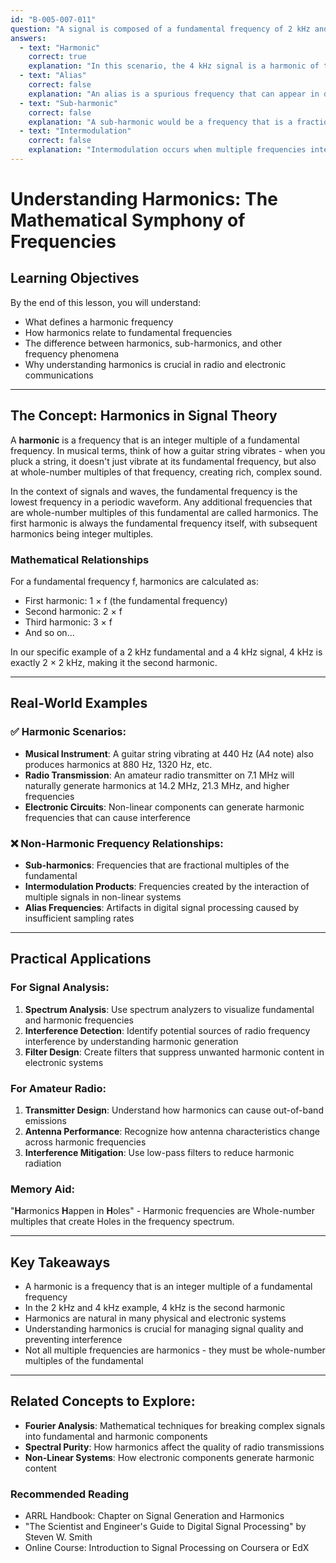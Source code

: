 ```yaml
---
id: "B-005-007-011"
question: "A signal is composed of a fundamental frequency of 2 kHz and another of 4 kHz. What name is given to the 4 kHz signal?"
answers:
  - text: "Harmonic"
    correct: true
    explanation: "In this scenario, the 4 kHz signal is a harmonic of the fundamental 2 kHz frequency. A harmonic is a frequency that is an integer multiple of the fundamental frequency. Since 4 kHz is exactly twice the fundamental frequency of 2 kHz, it is specifically the second harmonic of the original signal. Harmonics are critical in understanding signal composition, wave propagation, and potential sources of interference in electronic and radio systems."
  - text: "Alias"
    correct: false
    explanation: "An alias is a spurious frequency that can appear in digital signal processing when a signal is sampled at a rate lower than the Nyquist rate. In this analog frequency scenario, the term 'alias' is not applicable. The 4 kHz signal is a direct mathematical relationship to the fundamental frequency, not a sampling artifact."
  - text: "Sub-harmonic"
    correct: false
    explanation: "A sub-harmonic would be a frequency that is a fractional multiple of the fundamental frequency (like 1 kHz, which would be 1/2 of the 2 kHz fundamental). In this case, the 4 kHz signal is a whole-number multiple of the fundamental, making it a harmonic, not a sub-harmonic."
  - text: "Intermodulation"
    correct: false
    explanation: "Intermodulation occurs when multiple frequencies interact in a non-linear system, creating additional frequencies that are sums or differences of the original signals. In this specific example, we have a straightforward relationship between a fundamental frequency and its harmonic, not an intermodulation product."
---
```


# Understanding Harmonics: The Mathematical Symphony of Frequencies

## Learning Objectives
By the end of this lesson, you will understand:
- What defines a harmonic frequency
- How harmonics relate to fundamental frequencies
- The difference between harmonics, sub-harmonics, and other frequency phenomena
- Why understanding harmonics is crucial in radio and electronic communications

---

## The Concept: Harmonics in Signal Theory

A **harmonic** is a frequency that is an integer multiple of a fundamental frequency. In musical terms, think of how a guitar string vibrates - when you pluck a string, it doesn't just vibrate at its fundamental frequency, but also at whole-number multiples of that frequency, creating rich, complex sound.

In the context of signals and waves, the fundamental frequency is the lowest frequency in a periodic waveform. Any additional frequencies that are whole-number multiples of this fundamental are called harmonics. The first harmonic is always the fundamental frequency itself, with subsequent harmonics being integer multiples.

### Mathematical Relationships

For a fundamental frequency f, harmonics are calculated as:
- First harmonic: 1 × f (the fundamental frequency)
- Second harmonic: 2 × f
- Third harmonic: 3 × f
- And so on...

In our specific example of a 2 kHz fundamental and a 4 kHz signal, 4 kHz is exactly 2 × 2 kHz, making it the second harmonic.

---

## Real-World Examples

### ✅ Harmonic Scenarios:
- **Musical Instrument**: A guitar string vibrating at 440 Hz (A4 note) also produces harmonics at 880 Hz, 1320 Hz, etc.
- **Radio Transmission**: An amateur radio transmitter on 7.1 MHz will naturally generate harmonics at 14.2 MHz, 21.3 MHz, and higher frequencies
- **Electronic Circuits**: Non-linear components can generate harmonic frequencies that can cause interference

### ❌ Non-Harmonic Frequency Relationships:
- **Sub-harmonics**: Frequencies that are fractional multiples of the fundamental
- **Intermodulation Products**: Frequencies created by the interaction of multiple signals in non-linear systems
- **Alias Frequencies**: Artifacts in digital signal processing caused by insufficient sampling rates

---

## Practical Applications

### For Signal Analysis:
1. **Spectrum Analysis**: Use spectrum analyzers to visualize fundamental and harmonic frequencies
2. **Interference Detection**: Identify potential sources of radio frequency interference by understanding harmonic generation
3. **Filter Design**: Create filters that suppress unwanted harmonic content in electronic systems

### For Amateur Radio:
1. **Transmitter Design**: Understand how harmonics can cause out-of-band emissions
2. **Antenna Performance**: Recognize how antenna characteristics change across harmonic frequencies
3. **Interference Mitigation**: Use low-pass filters to reduce harmonic radiation

### Memory Aid:
"**H**armonics **H**appen in **H**oles" - Harmonic frequencies are Whole-number multiples that create Holes in the frequency spectrum.

---

## Key Takeaways

- A harmonic is a frequency that is an integer multiple of a fundamental frequency
- In the 2 kHz and 4 kHz example, 4 kHz is the second harmonic
- Harmonics are natural in many physical and electronic systems
- Understanding harmonics is crucial for managing signal quality and preventing interference
- Not all multiple frequencies are harmonics - they must be whole-number multiples of the fundamental

---

## Related Concepts to Explore:
- **Fourier Analysis**: Mathematical techniques for breaking complex signals into fundamental and harmonic components
- **Spectral Purity**: How harmonics affect the quality of radio transmissions
- **Non-Linear Systems**: How electronic components generate harmonic content

### Recommended Reading
- ARRL Handbook: Chapter on Signal Generation and Harmonics
- "The Scientist and Engineer's Guide to Digital Signal Processing" by Steven W. Smith
- Online Course: Introduction to Signal Processing on Coursera or EdX